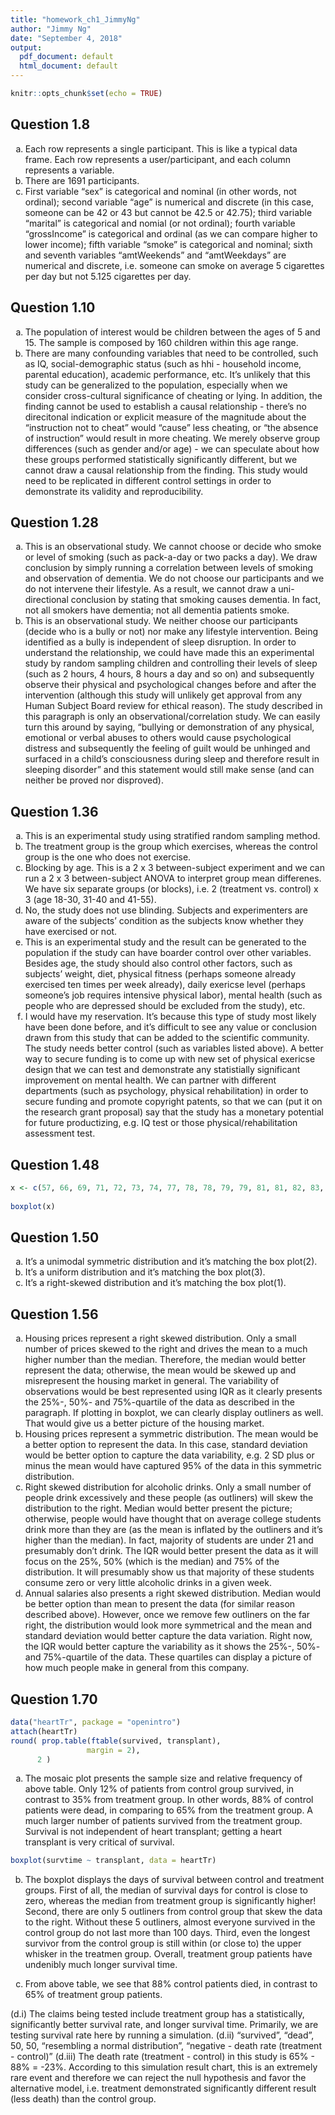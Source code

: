 ```yaml
---
title: "homework_ch1_JimmyNg"
author: "Jimmy Ng"
date: "September 4, 2018"
output:
  pdf_document: default
  html_document: default
---
```


```r
knitr::opts_chunk$set(echo = TRUE)
```

## Question 1.8

(a) Each row represents a single participant. This is like a typical data frame. Each row represents a user/participant, and each column represents a variable.
(b) There are 1691 participants.
(c) First variable "sex" is categorical and nominal (in other words, not ordinal); second variable "age" is numerical and discrete (in this case, someone can be 42 or 43 but cannot be 42.5 or 42.75); third variable "marital" is categorical and nomial (or not ordinal); fourth variable "grossIncome" is categorical and ordinal (as we can compare higher to lower income); fifth variable "smoke" is categorical and nominal; sixth and seventh variables "amtWeekends" and "amtWeekdays" are numerical and discrete, i.e. someone can smoke on average 5 cigarettes per day but not 5.125 cigarettes per day.

## Question 1.10

(a) The population of interest would be children between the ages of 5 and 15. The sample is composed by 160 children within this age range.
(b) There are many confounding variables that need to be controlled, such as IQ, social-demographic status (such as hhi - household income, parental education), academic performance, etc. It's unlikely that this study can be generalized to the population, especially when we consider cross-cultural significance of cheating or lying. In addition, the finding cannot be used to establish a causal relationship - there's no direcitonal indication or explicit measure of the magnitude about the "instruction not to cheat" would "cause" less cheating, or "the absence of instruction" would result in more cheating. We merely observe group differences (such as gender and/or age) - we can speculate about how these groups performed statistically significantly different, but we cannot draw a causal relationship from the finding. This study would need to be replicated in different control settings in order to demonstrate its validity and reproducibility.

## Question 1.28

(a) This is an observational study. We cannot choose or decide who smoke or level of smoking (such as pack-a-day or two packs a day). We draw conclusion by simply running a correlation between levels of smoking and observation of dementia. We do not choose our participants and we do not intervene their lifestyle. As a result, we cannot draw a uni-directional conclusion by stating that smoking causes dementia. In fact, not all smokers have dementia; not all dementia patients smoke.
(b) This is an observational study. We neither choose our participants (decide who is a bully or not) nor make any lifestyle intervention. Being identified as a bully is independent of sleep disruption. In order to understand the relationship, we could have made this an experimental study by random sampling children and controlling their levels of sleep (such as 2 hours, 4 hours, 8 hours a day and so on) and subsequently observe their physical and psychological changes before and after the intervention (although this study will unlikely get approval from any Human Subject Board review for ethical reason). The study described in this paragraph is only an observational/correlation study. We can easily turn this around by saying, "bullying or demonstration of any physical, emotional or verbal abuses to others would cause psychological distress and subsequently the feeling of guilt would be unhinged and surfaced in a child's consciousness during sleep and therefore result in sleeping disorder" and this statement would still make sense (and can neither be proved nor disproved).

## Question 1.36

(a) This is an experimental study using stratified random sampling method.
(b) The treatment group is the group which exercises, whereas the control group is the one who does not exercise.
(c) Blocking by age. This is a 2 x 3 between-subject experiment and we can run a 2 x 3 between-subject ANOVA to interpret group mean differenes. We have six separate groups (or blocks), i.e. 2 (treatment vs. control) x 3 (age 18-30, 31-40 and 41-55).
(d) No, the study does not use blinding. Subjects and experimenters are aware of the subjects' condition as the subjects know whether they have exercised or not.
(e) This is an experimental study and the result can be generated to the population if the study can have boarder control over other variables. Besides age, the study should also control other factors, such as subjects' weight, diet, physical fitness (perhaps someone already exercised ten times per week already), daily exericse level (perhaps someone's job requires intensive physical labor), mental health (such as people who are depressed should be excluded from the study), etc.
(f) I would have my reservation. It's because this type of study most likely have been done before, and it's difficult to see any value or conclusion drawn from this study that can be added to the scientific community. The study needs better control (such as variables listed above). A better way to secure funding is to come up with new set of physical exericse design that we can test and demonstrate any statistially significant improvement on mental health. We can partner with different departments (such as psychology, physical rehabilitation) in order to secure funding and promote copyright patents, so that we can (put it on the research grant proposal) say that the study has a monetary potential for future productizing, e.g. IQ test or those physical/rehabilitation assessment test.

## Question 1.48

```r
x <- c(57, 66, 69, 71, 72, 73, 74, 77, 78, 78, 79, 79, 81, 81, 82, 83, 83, 88, 89, 94)
        
boxplot(x)
```

## Question 1.50

(a) It's a unimodal symmetric distribution and it's matching the box plot(2).
(b) It's a uniform distribution and it's matching the box plot(3).
(c) It's a right-skewed distribution and it's matching the box plot(1).

## Question 1.56

(a) Housing prices represent a right skewed distribution. Only a small number of prices skewed to the right and drives the mean to a much higher number than the median. Therefore, the median would better represent the data; otherwise, the mean would be skewed up and misrepresent the housing market in general. The variability of observations would be best represented using IQR as it clearly presents the 25%-, 50%- and 75%-quartile of the data as described in the paragraph. If plotting in boxplot, we can clearly display outliners as well. That would give us a better picture of the housing market.
(b) Housing prices represent a symmetric distribution. The mean would be a better option to represent the data. In this case, standard deviation would be better option to capture the data variability, e.g. 2 SD plus or minus the mean would have captured 95% of the data in this symmetric distribution.
(c) Right skewed distribution for alcoholic drinks. Only a small number of people drink excessively and these people (as outliners) will skew the distribution to the right. Median would better present the picture; otherwise, people would have thought that on average college students drink more than they are (as the mean is inflated by the outliners and it's higher than the median). In fact, majority of students are under 21 and presumably don't drink. The IQR would better present the data as it will focus on the 25%, 50% (which is the median) and 75% of the distribution. It will presumably show us that majority of these students consume zero or very little alcoholic drinks in a given week.
(d) Annual salaries also presents a right skewed distribution. Median would be better option than mean to present the data (for similar reason described above). However, once we remove few outliners on the far right, the distribution would look more symmetrical and the mean and standard deviation would better capture the data variation. Right now, the IQR would better capture the variability as it shows the 25%-, 50%- and 75%-quartile of the data. These quartiles can display a picture of how much people make in general from this company.

## Question 1.70

```r
data("heartTr", package = "openintro")
attach(heartTr)
round( prop.table(ftable(survived, transplant), 
                 margin = 2), 
      2 )
```

(a) The mosaic plot presents the sample size and relative frequency of above table. Only 12% of patients from control group survived, in contrast to 35% from treatment group. In other words, 88% of control patients were dead, in comparing to 65% from the treatment group. A much larger number of patients survived from the treatment group. Survival is not independent of heart transplant; getting a heart transplant is very critical of survival.

```r
boxplot(survtime ~ transplant, data = heartTr)
```

(b) The boxplot displays the days of survival between control and treatment groups. First of all, the median of survival days for control is close to zero, whereas the median from treatment group is significantly higher! Second, there are only 5 outliners from control group that skew the data to the right. Without these 5 outliners, almost everyone survived in the control group do not last more than 100 days. Third, even the longest survivor from the control group is still within (or close to) the upper whisker in the treatmen group. Overall, treatment group patients have undenibly much longer survival time.

(c) From above table, we see that 88% control patients died, in contrast to 65% of treatment group patients.

(d.i) The claims being tested include treatment group has a statistically, significantly better survival rate, and longer survival time. Primarily, we are testing survival rate here by running a simulation.
(d.ii) "survived", "dead", 50, 50, "resembling a normal distribution", "negative - death rate (treatment - control)     "
(d.iii) The death rate (treatment - control) in this study is 65% - 88% = -23%. According to this simulation result chart, this is an extremely rare event and therefore we can reject the null hypothesis and favor the alternative model, i.e. treatment demonstrated significantly different result (less death) than the control group.







